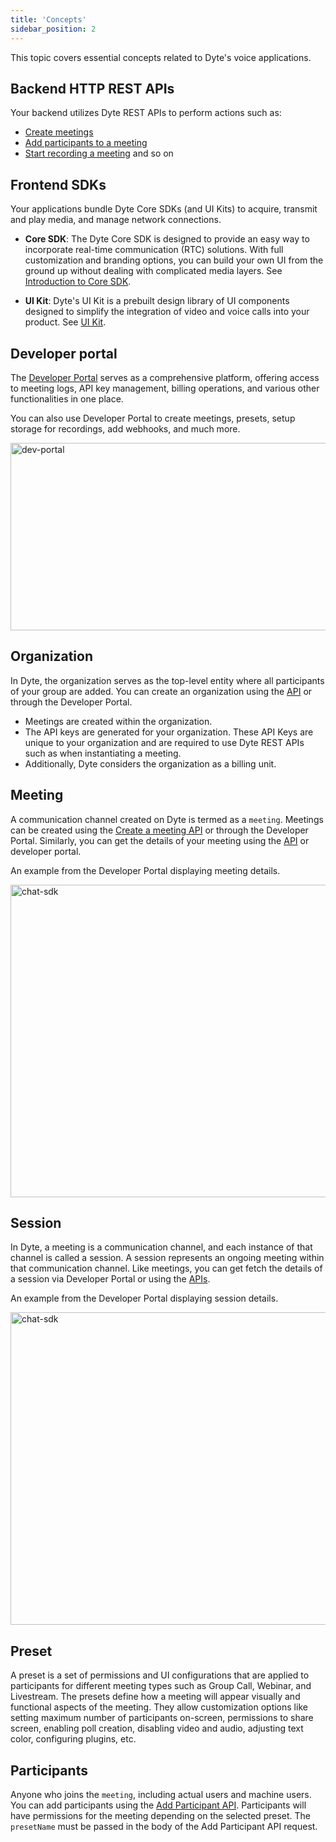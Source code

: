 ```yaml
---
title: 'Concepts'
sidebar_position: 2
---
```


This topic covers essential concepts related to Dyte's voice applications.

## Backend HTTP REST APIs

Your backend utilizes Dyte REST APIs to perform actions such as:

- [Create meetings](/api#/operations/create_meeting)
- [Add participants to a meeting](/api#/operations/add_participant)
- [Start recording a meeting](/api#/operations/start_recording) and so on

## Frontend SDKs

Your applications bundle Dyte Core SDKs (and UI Kits) to acquire, transmit and play media, and manage network connections.

- **Core SDK**: The Dyte Core SDK is designed to provide an easy way to incorporate real-time communication (RTC) solutions. With full customization and branding options, you can build your own UI from the ground up without dealing with complicated media layers. See [Introduction to Core SDK](/web-core/Introduction).

- **UI Kit**: Dyte's UI Kit is a prebuilt design library of UI components designed to simplify the integration of video and voice calls into your product. See [UI Kit](/react-ui-kit).

## Developer portal

The [Developer Portal](https://dev.dyte.io/dashboard) serves as a comprehensive platform, offering access to meeting logs, API key management, billing operations, and various other functionalities in one place.

You can also use Developer Portal to create meetings, presets, setup storage for recordings, add webhooks, and much more.

<img
  src="/static/guides/dev-portal.png"
  width="600"
  height="300"
  alt="dev-portal"
  className="dev-portal-preview"
/>

## Organization

In Dyte, the organization serves as the top-level entity where all participants of your group are added. You can create an organization using the [API](/api#/operations/createOrg) or through the Developer Portal.

- Meetings are created within the organization.
- The API keys are generated for your organization. These API Keys are unique to your organization and are required to use Dyte REST APIs such as when instantiating a meeting.
- Additionally, Dyte considers the organization as a billing unit.

## Meeting

A communication channel created on Dyte is termed as a `meeting`. Meetings can be created using the [Create a meeting API](/api#/operations/create_meeting) or through the Developer Portal. Similarly, you can get the details of your meeting using the [API](/api#/operations/get_all_meetings) or developer portal.

An example from the Developer Portal displaying meeting details.

<img
  src="/static/guides/concept-meeting.png"
  width="800"
  height="500"
  alt="chat-sdk"
  className="concept-meeting-live-video"
/>

## Session

In Dyte, a meeting is a communication channel, and each instance of that channel is called a session. A session represents an ongoing meeting within that communication channel. Like meetings, you can get fetch the details of a session via Developer Portal or using the [APIs](/api#/operations/GetSessions).

An example from the Developer Portal displaying session details.

<img
  src="/static/guides/session-details.png"
  width="800"
  height="500"
  alt="chat-sdk"
  className="session-details-live-video"
/>

## Preset

A preset is a set of permissions and UI configurations that are applied to participants for different meeting types such as Group Call, Webinar, and Livestream. The presets define how a meeting will appear visually and functional aspects of the meeting. They allow customization options like setting maximum number of participants on-screen, permissions to share screen, enabling poll creation, disabling video and audio, adjusting text color, configuring plugins, etc.

## Participants

Anyone who joins the `meeting`, including actual users and machine users. You can add participants using the [Add Participant API](/api#/operations/add_participant). Participants will have permissions for the meeting depending on the selected preset. The `presetName` must be passed in the body of the Add Participant API request.
